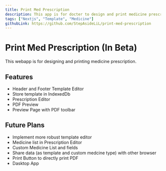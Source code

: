 ```yaml
---
title: Print Med Prescription
description: This app is for docter to design and print medicine prescription.
tags: ["Nextjs", "Template", "Medicine"]
githubLink: https://github.com/StepAsideLiL/print-med-prescription
---
```


# Print Med Prescription (In Beta)

This webapp is for designing and printing medicine prescription.

## Features

- Header and Footer Template Editor
- Store template in IndexedDb
- Prescription Editor
- PDF Preview
- Preview Page with PDF toolbar

## Future Plans

- Implement more robust template editor
- Medicine list in Prescription Editor
- Custom Medicine List and fields
- Share data (as template and custom medcine type) with other browser
- Print Button to directly print PDF
- Dasktop App
